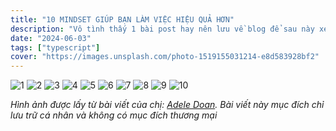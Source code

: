 ```yaml
---
title: "10 MINDSET GIÚP BẠN LÀM VIỆC HIỆU QUẢ HƠN"
description: "Vô tình thấy 1 bài post hay nên lưu về blog để sau này xem lại."
date: "2024-06-03"
tags: ["typescript"]
cover: "https://images.unsplash.com/photo-1519155031214-e8d583928bf2"
---
```



![1](/assets/2024/06/03/1.png)
![2](/assets/2024/06/03/2.png)
![3](/assets/2024/06/03/3.png)
![4](/assets/2024/06/03/4.png)
![5](/assets/2024/06/03/5.png)
![6](/assets/2024/06/03/6.png)
![7](/assets/2024/06/03/7.png)
![8](/assets/2024/06/03/8.png)
![9](/assets/2024/06/03/9.png)
![10](/assets/2024/06/03/10.png)


<em>Hình ảnh được lấy từ bài viết của chị: [Adele Doan](https://www.linkedin.com/posts/adeledoan_10-mindset-gi%C3%BAp-b%E1%BA%A1n-l%C3%A0m-vi%E1%BB%87c-hi%E1%BB%87u-qu%E1%BA%A3-h%C6%A1n-ugcPost-7196710534551896064-Au1B/?utm_source=share&utm_medium=member_desktop). 
Bài viết này mục đích chỉ lưu trữ cá nhân và không có mục đích thương mại</em>